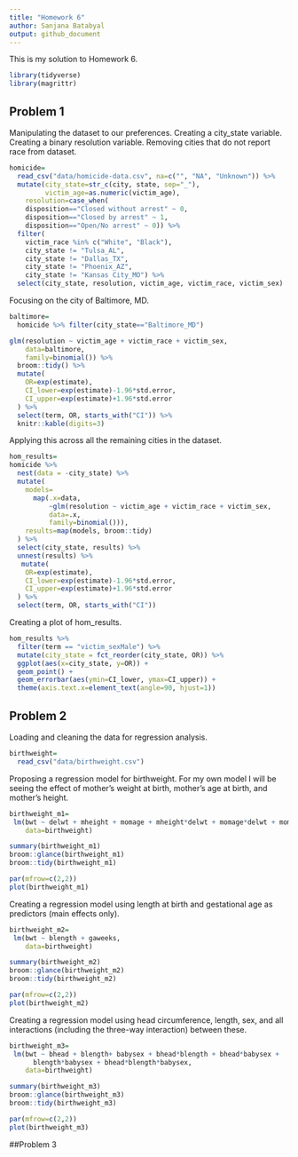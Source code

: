 ```yaml
---
title: "Homework 6"
author: Sanjana Batabyal 
output: github_document
---
```


This is my solution to Homework 6.

```r
library(tidyverse)
library(magrittr)
```

## Problem 1
Manipulating the dataset to our preferences. Creating a city_state variable. Creating a binary resolution variable. Removing cities that do not report race from dataset.
```r
homicide=
  read_csv("data/homicide-data.csv", na=c("", "NA", "Unknown")) %>%
  mutate(city_state=str_c(city, state, sep="_"),
         victim_age=as.numeric(victim_age),
    resolution=case_when(
    disposition=="Closed without arrest" ~ 0,
    disposition=="Closed by arrest" ~ 1,
    disposition=="Open/No arrest" ~ 0)) %>%
  filter(
    victim_race %in% c("White", "Black"),
    city_state != "Tulsa_AL", 
    city_state != "Dallas_TX",
    city_state != "Phoenix_AZ",
    city_state != "Kansas City_MO") %>%
  select(city_state, resolution, victim_age, victim_race, victim_sex)
```
Focusing on the city of Baltimore, MD.
```r
baltimore=
  homicide %>% filter(city_state=="Baltimore_MD")

glm(resolution ~ victim_age + victim_race + victim_sex,
    data=baltimore,
    family=binomial()) %>%
  broom::tidy() %>%
  mutate(
    OR=exp(estimate),
    CI_lower=exp(estimate)-1.96*std.error,
    CI_upper=exp(estimate)+1.96*std.error
  ) %>%
  select(term, OR, starts_with("CI")) %>%
  knitr::kable(digits=3)
```
Applying this across all the remaining cities in the dataset.
```r
hom_results=
homicide %>%
  nest(data = -city_state) %>%
  mutate(
    models=
      map(.x=data, 
          ~glm(resolution ~ victim_age + victim_race + victim_sex,
          data=.x,
          family=binomial())),
    results=map(models, broom::tidy)
  ) %>%
  select(city_state, results) %>%
  unnest(results) %>%
   mutate(
    OR=exp(estimate),
    CI_lower=exp(estimate)-1.96*std.error,
    CI_upper=exp(estimate)+1.96*std.error
  ) %>%
  select(term, OR, starts_with("CI"))
```
Creating a plot of hom_results.
```r
hom_results %>%
  filter(term == "victim_sexMale") %>%
  mutate(city_state = fct_reorder(city_state, OR)) %>%
  ggplot(aes(x=city_state, y=OR)) +
  geom_point() +
  geom_errorbar(aes(ymin=CI_lower, ymax=CI_upper)) +
  theme(axis.text.x=element_text(angle=90, hjust=1))
```
## Problem 2
Loading and cleaning the data for regression analysis.
```r
birthweight=
  read_csv("data/birthweight.csv")
```
Proposing a regression model for birthweight. For my own model I will be seeing the effect of mother's weight at birth, mother's age at birth, and mother's height.
```r
birthweight_m1=
 lm(bwt ~ delwt + mheight + momage + mheight*delwt + momage*delwt + momage*mheight + delwt*mheight*momage,
    data=birthweight)

summary(birthweight_m1)
broom::glance(birthweight_m1)
broom::tidy(birthweight_m1)

par(mfrow=c(2,2))
plot(birthweight_m1)
```
Creating a regression model using length at birth and gestational age as predictors (main effects only).
```r
birthweight_m2=
 lm(bwt ~ blength + gaweeks,
    data=birthweight)

summary(birthweight_m2)
broom::glance(birthweight_m2)
broom::tidy(birthweight_m2)

par(mfrow=c(2,2))
plot(birthweight_m2)
```
Creating a regression model using head circumference, length, sex, and all interactions (including the three-way interaction) between these.
```r
birthweight_m3=
 lm(bwt ~ bhead + blength+ babysex + bhead*blength + bhead*babysex +
      blength*babysex + bhead*blength*babysex,
    data=birthweight)

summary(birthweight_m3)
broom::glance(birthweight_m3)
broom::tidy(birthweight_m3)

par(mfrow=c(2,2))
plot(birthweight_m3)
```
##Problem 3